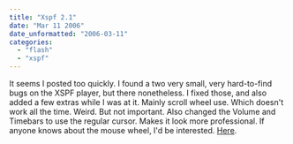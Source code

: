 ```yaml
---
title: "Xspf 2.1"
date: "Mar 11 2006"
date_unformatted: "2006-03-11"
categories: 
  - "flash"
  - "xspf"
---
```


It seems I posted too quickly. I found a two very small, very hard-to-find bugs on the XSPF player, but there nonetheless. I fixed those, and also added a few extras while I was at it. Mainly scroll wheel use. Which doesn't work all the time. Weird. But not important. Also changed the Volume and Timebars to use the regular cursor. Makes it look more professional. If anyone knows about the mouse wheel, I'd be interested. [Here](http://lacymorrow.com/projects/xspf).
